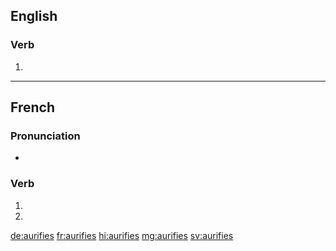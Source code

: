 {{also|aurifiés}}
==English==

===Verb===
{{head|en|verb form}}

# {{en-third-person singular of|aurify}}

{{also|aurifiés}}

----

==French==

===Pronunciation===
* {{homophones|aurifie|aurifient|lang=fr}}

===Verb===
{{fr-verb-form}}

# {{conjugation of|aurifier||2|s|pres|ind|lang=fr}}
# {{conjugation of|aurifier||2|s|pres|sub|lang=fr}}

[[de:aurifies]]
[[fr:aurifies]]
[[hi:aurifies]]
[[mg:aurifies]]
[[sv:aurifies]]